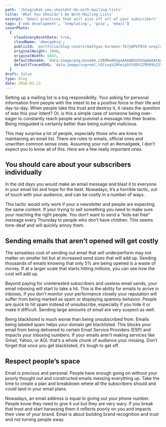 ```yaml
---
path: '/blog/what-you-shouldnt-do-with-mailing-lists'
title: 'What You Shouldn’t Do With Mailing Lists'
excerpt: 'Email practices that will piss off all of your subscribers'
tags: ['web development', 'templating', 'gulp', 'email']
coverPhoto:
  {
    cloudinaryAssetData: true,
    cloudName: 'dmocgebcq',
    publicId: 'portfolio/blog-covers/mathyas-kurmann-fb7yNPbT0l8-unsplash_iphibx.jpg',
    originalHeight: 3898,
    originalWidth: 5847,
    defaultBase64: 'data:image/png;base64,iVBORw0KGgoAAAANSUhEUgAAAAEAAAABCAYAAAAfFcSJAAAADUlEQVR42mMMXG/8HwAEwAI0Bj1bnwAAAABJRU5ErkJggg==',
    defaultTracedSVG: 'data:image/svg+xml,%3Csvg%20height%3D%229999%22%20viewBox%3D%220%200%209999%209999%22%20width%3D%229999%22%20xmlns%3D%22http%3A%2F%2Fwww.w3.org%2F2000%2Fsvg%22%3E%3Cpath%20d%3D%22m0%200h9999v9999h-9999z%22%20fill%3D%22%23f9fafb%22%2F%3E%3C%2Fsvg%3E',
  }
draft: false
type: blog
date: 2018-02-13
---
```


Setting up a mailing list is a big responsibility. Your asking for personal information from people with the intent to be a positive force in their life and day-to-day. When people take this trust and destroy it, it raises the question of was this your intent? Or, is this a simple case of someone being over-eager to constantly reach people and pummel a message into their brains. Being misguided is certainly better than being outright malicious.

This may surprise a lot of people, especially those who are knew to maintaining an email list. There are rules to emails, official ones and unwritten common sense ones. Assuming your not an #emailgeek, I don’t expect you to know all of this. Here are a few really important ones.

## You should care about your subscribers individually

In the old days you would make an email message and blast it to everyone in your email list and hope for the best. Nowadays, it’s a horrible tactic, out of touch with your audience, and can be costly in a number of ways.

This tactic would only work if your a newsletter and people are expecting the same content. If your trying to sell something you need to make sure your reaching the right people. You don’t want to send a “kids eat free” message every Thursday to people who don’t have children. This seems tone-deaf and will quickly annoy them.

## Sending emails that aren’t opened will get costly

The senseless cost of sending out email that will underperform may not matter on smaller list but at increased send sizes that will add up. Sending thousands of emails knowing that only 5% are being opened is a waste of money. If at a larger scale that starts hitting millions, you can see how the cost will add up.

Beyond paying for uninterested subscribers and useless email sends, your email inboxing will start to take a hit. This is the ability for emails to arrive in inboxes, if you don’t monitor your performance closely your reputation will suffer from being marked as spam or displaying spammy behavior. People are quick to hit spam instead of unsubscribe, especially if you hide it or make it difficult. Sending large amounts of email are very suspect as well.

Being blacklisted is much worse than being unsubscribed from. Emails being labeled spam helps your domain get blacklisted. This blocks your email from being delivered to certain Email Service Providers (ESP) and impacts your inboxing numbers. If your emails aren’t making services like Gmail, Yahoo, or AOL that’s a whole chunk of audience your missing. Don’t forget that once you get blacklisted, it’s tough to get off.

## Respect people’s space

Email is precious and personal. People have enough going on without your poorly thought out and constructed emails messing everything up. Take the time to create a plan and breakdown where all the subscribers should and could land in your email plans.

Nowadays, an email address is equal to giving out your phone number. People know they need to give it out but they are very wary. If you break that trust and start harassing them it reflects poorly on you and impacts their view of your brand. Email is about building brand recognition and trust and not turning people away.
